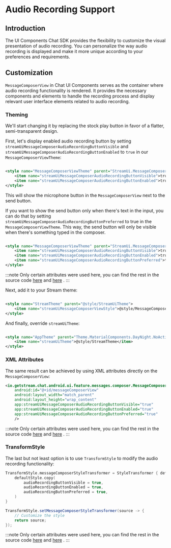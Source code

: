 
# Audio Recording Support

## Introduction


The UI Components Chat SDK provides the flexibility to customize the visual presentation of audio recording. You can personalize the way audio recording is displayed and make it more unique according to your preferences and requirements.

## Customization

`MessageComposerView` in Chat UI Components serves as the container where audio recording functionality is rendered. It provides the necessary components and elements to handle the recording process and display relevant user interface elements related to audio recording.

### Theming

We'll start changing it by replacing the stock play button in favor of a flatter, semi-transparent
design.

First, let's display enabled audio recording button by setting `streamUiMessageComposerAudioRecordingButtonVisible` 
and `streamUiMessageComposerAudioRecordingButtonEnabled` to `true` in our `MessageComposerViewTheme`:

```xml

<style name="MessageComposerViewTheme" parent="StreamUi.MessageComposerView">
    <item name="streamUiMessageComposerAudioRecordingButtonVisible">true</item>
    <item name="streamUiMessageComposerAudioRecordingButtonEnabled">true</item>
</style>
```

This will show the microphone button in the `MessageComposerView` next to the send button.

If you want to show the send button only when there's text in the input, you can do that by
setting `streamUiMessageComposerAudioRecordingButtonPreferred` to true in
the `MessageComposerViewTheme`. This way, the send button will only be visible when there's
something typed in the composer.

```xml

<style name="MessageComposerViewTheme" parent="StreamUi.MessageComposerView">
    <item name="streamUiMessageComposerAudioRecordingButtonVisible">true</item>
    <item name="streamUiMessageComposerAudioRecordingButtonEnabled">true</item>
    <item name="streamUiMessageComposerAudioRecordingButtonPreferred">true</item>
</style>
```

:::note
Only certain attributes were used here, you can find the rest in
the source code [here](https://github.com/GetStream/stream-chat-android/blob/main/stream-chat-android-ui-components/src/main/res/values/attrs_message_composer_view.xml#L199-L202)
and [here](https://github.com/GetStream/stream-chat-android/blob/main/stream-chat-android-ui-components/src/main/res/values/attrs_message_composer_view.xml#L132)
.
:::

Next, add it to your Stream theme:

```xml

<style name="StreamTheme" parent="@style/StreamUiTheme">
    <item name="streamUiMessageComposerViewStyle">@style/MessageComposerViewTheme</item>
</style>
```

And finally, override `streamUiTheme`:

```xml

<style name="AppTheme" parent="Theme.MaterialComponents.DayNight.NoActionBar">
    <item name="streamUiTheme">@style/StreamTheme</item>
</style>
```

### XML Attributes

The same result can be achieved by using XML attributes directly on the `MessageComposerView`:

```xml {5-7}
<io.getstream.chat.android.ui.feature.messages.composer.MessageComposerView
    android:id="@+id/messageComposerView"
    android:layout_width="match_parent"
    android:layout_height="wrap_content"
    app:streamUiMessageComposerAudioRecordingButtonVisible="true"
    app:streamUiMessageComposerAudioRecordingButtonEnabled="true"
    app:streamUiMessageComposerAudioRecordingButtonPreferred="true"
    />
```

:::note
Only certain attributes were used here, you can find the rest in
the source code [here](https://github.com/GetStream/stream-chat-android/blob/main/stream-chat-android-ui-components/src/main/res/values/attrs_message_composer_view.xml#L199-L202)
and [here](https://github.com/GetStream/stream-chat-android/blob/main/stream-chat-android-ui-components/src/main/res/values/attrs_message_composer_view.xml#L132)
.
:::

### TransformStyle

The last but not least option is to use `TransformStyle` to modify the audio recording
functionality:

<Tabs>
<TabItem value="kotlin" label="Kotlin">

```kotlin
TransformStyle.messageComposerStyleTransformer = StyleTransformer { defaultStyle ->
    defaultStyle.copy(
        audioRecordingButtonVisible = true,
        audioRecordingButtonEnabled = true,
        audioRecordingButtonPreferred = true,
    )
}
```

</TabItem>

<TabItem value="java" label="Java">

```java
TransformStyle.setMessageComposerStyleTransformer(source -> {
    // Customize the style
    return source;
});
```

</TabItem>
</Tabs>

:::note
Only certain attributes were used here, you can find the rest in
the source code [here](https://github.com/GetStream/stream-chat-android/blob/main/stream-chat-android-ui-components/src/main/kotlin/io/getstream/chat/android/ui/feature/messages/composer/MessageComposerViewStyle.kt#L222-L225)
and [here](https://github.com/GetStream/stream-chat-android/blob/main/stream-chat-android-ui-components/src/main/kotlin/io/getstream/chat/android/ui/feature/messages/composer/MessageComposerViewStyle.kt#L185-L200)
.
:::